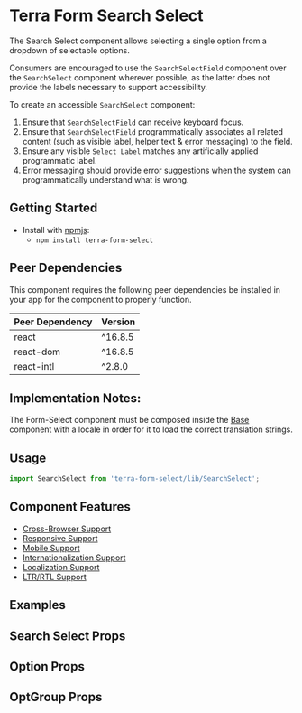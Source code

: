 


<Badge />

# Terra Form Search Select

The Search Select component allows selecting a single option from a dropdown of selectable options.

Consumers are encouraged to use the `SearchSelectField` component over the `SearchSelect` component wherever possible, as the latter does not provide the labels necessary to support accessibility.

To create an accessible `SearchSelect` component:
1. Ensure that `SearchSelectField` can receive keyboard focus.
2. Ensure that `SearchSelectField` programmatically associates all related content (such as visible label, helper text & error messaging) to the field.
3. Ensure any visible `Select Label` matches any artificially applied programmatic label.
4. Error messaging should provide error suggestions when the system can programmatically understand what is wrong.

## Getting Started

- Install with [npmjs](https://www.npmjs.com):
  - `npm install terra-form-select`

<!-- AUTO-GENERATED-CONTENT:START Peer Dependencies -->

## Peer Dependencies

This component requires the following peer dependencies be installed in your app for the component to properly function.

| Peer Dependency | Version |
|-|-|
| react | ^16.8.5 |
| react-dom | ^16.8.5 |
| react-intl | ^2.8.0 |

<!-- AUTO-GENERATED-CONTENT:END -->

## Implementation Notes:

The Form-Select component must be composed inside the [Base][1] component with a locale in order for it to load the correct translation strings.

[1]: /components/cerner-terra-core-docs/base/about

## Usage

```jsx
import SearchSelect from 'terra-form-select/lib/SearchSelect';
```

## Component Features

- [Cross-Browser Support](https://engineering.cerner.com/terra-ui/about/terra-ui/component-standards#cross-browser-support)
- [Responsive Support](https://engineering.cerner.com/terra-ui/about/terra-ui/component-standards#responsive-support)
- [Mobile Support](https://engineering.cerner.com/terra-ui/about/terra-ui/component-standards#mobile-support)
- [Internationalization Support](https://engineering.cerner.com/terra-ui/about/terra-ui/component-standards#internationalization-i18n)
- [Localization Support](https://engineering.cerner.com/terra-ui/about/terra-ui/component-standards#internationalization-i18n)
- [LTR/RTL Support](https://engineering.cerner.com/terra-ui/about/terra-ui/component-standards#ltr--rtl)

## Examples
<SearchExample description="A Search Select allows selecting a single option." />
<IsTouchAccessibleExample description="Ensure accessibility on touch devices. Will render the dropdown menu in normal DOM flow with position absolute. By default, the menu renders in a portal, which is inaccessible on touch devices." />
<DisabledExample />
<InvalidExample description="Applies theme-specific styling for invalid. Will also display error text when used with a Field." />
<IncompleteExample description="Applies theme-specific styling for incomplete. ***Note: Only use incomplete if given specific guidance, reserved for specific applications when no value has been provided. Not for general use.***" />
<OptGroupExample title="Ability to add Option Groups" description="An OptGroup provides a way to group options together within the listbox." />
<MaxHeightExample title="Ability to set a Maximum Height" description="An example of implementing a custom max height of the Search." />
<AllowClearExample title="Ability to Clear Selection" description="An example with an option to clear the selected item." />
<ControlledExample title="Create a Controlled Search Select" description="An example of implementing a controlled Search Select." />

## Search Select Props
<SearchSelectPropsTable />

## Option Props
<OptionPropsTable />

## OptGroup Props
<OptGroupPropsTable />
   